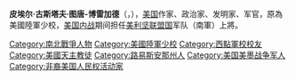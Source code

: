 {{Infobox Military Person
|name=皮埃尔·古斯塔夫·图唐·博雷加德<br />P. G. T. Beauregard
|image=[[File:Gen._Pierre_Gustave_Toutant_de_Beauregard,_C.S.A_-_NARA_-_528596.jpg|225px]]
|caption=
|nickname=博利（Bory）<br />菲利克斯（Felix）<br />小[[克里奧爾人|克里奧爾人]]（The Little Creole）<br />小[[拿破崙|拿破崙]]（The Little Napoleon）<br />小黑法國人（Little Black Frenchman）<br />薩姆特堡的英雄（Hero of Fort Sumter）
|born={{birth date|1818|5|28|mf=y}}
|placeofbirth=[[路易斯安那州|路易斯安那州]][[聖貝爾納縣_(路易斯安那州)|圣贝尔纳堂区]]
|died={{death date and age|1893|2|20|1818|5|28|mf=y}} 
|placeofdeath=[[路易斯安那州|路易斯安那州]][[新奥尔良_(路易斯安那州)|新奥尔良]]
|allegiance=[[美利坚合众国|美利坚合众国]]<br />[[美利坚联盟国|美利坚联盟国]]
|branch=
|serviceyears=1838年－61年（美國陸軍）<br />1861年－65年（[[美利堅聯盟國#.E8.BB.8D.E9.9A.8A|南軍]]）
|rank=[[少校|少校]]（美國陸軍）<br>[[上將|上將]]（南軍）
|unit=
|commands=
|battles=[[美墨战争|美墨战争]]
*[[楚鲁巴斯科战役|楚鲁巴斯科战役]]
*[[查普特佩克战役|查普特佩克战役]]
[[美国内战|美国内战]]
*[[萨姆特堡战役|萨姆特堡战役]]
*[[第一次马纳萨斯战役|第一次马纳萨斯战役]]
*[[夏洛战役|夏洛战役]]
*[[科林斯围攻战|科林斯围攻战]]
*[[第二次瓦格纳战役|第二次瓦格纳战役]]
*[[第二次萨姆特堡战役|第二次萨姆特堡战役]]
*[[百慕大百户邑战役|百慕大百户邑战役]]
*[[第二次彼得斯堡战役|第二次彼得斯堡战役]]
|awards=
|relations= 
|laterwork= 作家、政治家、发明家
}}
'''皮埃尔·古斯塔夫·图唐-博雷加德'''（{{lang-en|Pierre Gustave Toutant-Beauregard}}，{{bd|1818年|5月28日|1893年|2月20日|catIdx=B}}），[[美国|美国]]作家、政治家、发明家、军官，原為美國陸軍少校，[[美国内战|美国内战]]期间担任[[美利坚联盟国|美利坚联盟国]]军队（南軍）上將。

{{美利堅聯盟國陸軍上將}}
{{西點軍校校長}}
{{Authority control}}
{{US-mil-bio-stub}}

{{DEFAULTSORT:Beauregard, Pierre GustaveToutant}}
[[Category:南北戰爭人物|Category:南北戰爭人物]]
[[Category:美國陸軍少校|Category:美國陸軍少校]]
[[Category:西點軍校校友|Category:西點軍校校友]]
[[Category:美國天主教徒|Category:美國天主教徒]]
[[Category:路易斯安那州人|Category:路易斯安那州人]]
[[Category:美国美墨战争军人|Category:美国美墨战争军人]]
[[Category:非裔美国人民权活动家|Category:非裔美国人民权活动家]]